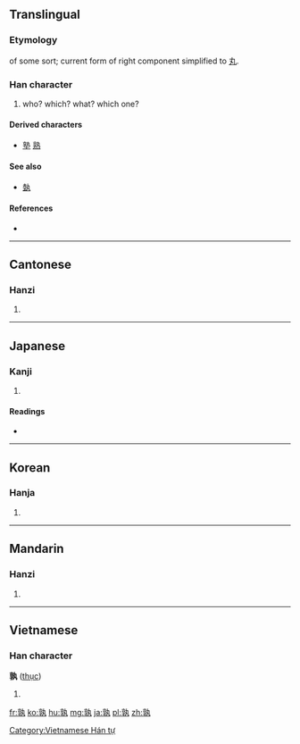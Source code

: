 ==Translingual==

===Etymology===
{{Han compound|享|丮|ls=ic}} of some sort; current form of right component simplified to [[丸]].

===Han character===
{{Han char|rn=39|rad=子|as=08|sn=11|four=0541<sub>7</sub>|canj=卜木大弓戈 (YDKNI)}}

# who? which? what? which one?

====Derived characters====
* [[塾]] [[熟]]

====See also====
* [[埶]] <!-- reasonably graphically similar; compare 熱, 熟-->

====References====
* {{Han ref|kx=0280.050|dkj=06995|dj=0549.030|hdz=21016.140|uh=5B70|ud=23408|bh=B145|bd=45381}}

----

==Cantonese==

===Hanzi===
{{yue-hanzi|jyut=|y=suk6}}

# {{defn|lang=yue|sort=子08}}

----

==Japanese==

===Kanji===
{{ja-kanji|grade=|rs=子08}}

# {{defn|lang=ja|sort=子08}}

====Readings====
* {{ja-readings|on=[[じゅく]] (juku)|kun=[[たれ]] (tare), [[いずれ]] (izure)}}

----

==Korean==

===Hanja===
{{ko-hanja|hangeul=숙|rv=suk|mr=suk}}

# {{defn|lang=ko|sort=子08}}

----

==Mandarin==

===Hanzi===
{{cmn-hanzi|pin=[[shú]] ([[shu2]])|wg=shu<sup>2</sup>}}

# {{defn|lang=cmn|sort=子08}}

----

==Vietnamese==

===Han character===
'''孰''' ([[thục]])

# {{defn|lang=vi}}

[[Category:Vietnamese Hán tự]]

[[fr:孰]]
[[ko:孰]]
[[hu:孰]]
[[mg:孰]]
[[ja:孰]]
[[pl:孰]]
[[zh:孰]]